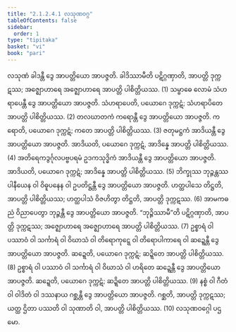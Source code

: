 ```yaml
---
title: "2.1.2.4.1 လသုဏဝဂ္ဂ"
tableOfContents: false
sidebar:
  order: 1
type: "tipitaka"
basket: "vi"
book: "pari"
---
```



<DynamicBreadcrumb />

<Division number="231" book="pari">

<Paragraph number="877" book="pari">
လသုဏံ ခါဒန္တီ ဒွေ အာပတ္တိယော အာပဇ္ဇတိ. ခါဒိဿာမီတိ ပဋိဂ္ဂဏှာတိ, အာပတ္တိ ဒုက္ကဋဿ; အဇ္ဈောဟာရေ အဇ္ဈောဟာရေ အာပတ္တိ ပါစိတ္တိယဿ. (1)
</Paragraph>

<Paragraph number="878" book="pari">
သမ္ဗာဓေ လောမံ သံဟရာပေန္တီ ဒွေ အာပတ္တိယော အာပဇ္ဇတိ. သံဟရာပေတိ, ပယောဂေ ဒုက္ကဋံ; သံဟရာပိတေ အာပတ္တိ ပါစိတ္တိယဿ. (2)
</Paragraph>

<Paragraph number="879" book="pari">
တလဃာတကံ ကရောန္တီ ဒွေ အာပတ္တိယော အာပဇ္ဇတိ. ကရောတိ, ပယောဂေ ဒုက္ကဋံ; ကတေ အာပတ္တိ ပါစိတ္တိယဿ. (3)
</Paragraph>

<Paragraph number="880" book="pari">
ဇတုမဋ္ဌကံ အာဒိယန္တီ ဒွေ အာပတ္တိယော အာပဇ္ဇတိ. အာဒိယတိ, ပယောဂေ ဒုက္ကဋံ, အာဒိန္နေ အာပတ္တိ ပါစိတ္တိယဿ. (4)
</Paragraph>

<Paragraph number="881" book="pari">
အတိရေကဒွင်္ဂုလပဗ္ဗပရမံ ဥဒကသုဒ္ဓိကံ အာဒိယန္တီ ဒွေ အာပတ္တိယော အာပဇ္ဇတိ. အာဒိယတိ, ပယောဂေ ဒုက္ကဋံ; အာဒိန္နေ အာပတ္တိ ပါစိတ္တိယဿ. (5)
</Paragraph>

<Paragraph number="882" book="pari">
ဘိက္ခုဿ ဘုဉ္ဇန္တဿ ပါနီယေန ဝါ ဝိဓူပနေန ဝါ ဥပတိဋ္ဌန္တီ ဒွေ အာပတ္တိယော အာပဇ္ဇတိ. ဟတ္ထပါသေ တိဋ္ဌတိ, အာပတ္တိ ပါစိတ္တိယဿ; ဟတ္ထပါသံ ဝိဇဟိတွာ တိဋ္ဌတိ, အာပတ္တိ ဒုက္ကဋဿ. (6)
</Paragraph>

<Paragraph number="883" book="pari">
အာမကဓညံ ဝိညာပေတွာ ဘုဉ္ဇန္တီ ဒွေ အာပတ္တိယော အာပဇ္ဇတိ. “ဘုဉ္ဇိဿာမီ”တိ ပဋိဂ္ဂဏှာတိ, အာပတ္တိ ဒုက္ကဋဿ; အဇ္ဈောဟာရေ အဇ္ဈောဟာရေ အာပတ္တိ ပါစိတ္တိယဿ. (7)
</Paragraph>

<Paragraph number="884" book="pari">
ဥစ္စာရံ ဝါ ပဿာဝံ ဝါ သင်္ကာရံ ဝါ ဝိဃာသံ ဝါ တိရောကုဋ္ဋေ ဝါ တိရောပါကာရေ ဝါ ဆဍ္ဍေန္တီ ဒွေ အာပတ္တိယော အာပဇ္ဇတိ. ဆဍ္ဍေတိ, ပယောဂေ ဒုက္ကဋံ; ဆဍ္ဍိတေ အာပတ္တိ ပါစိတ္တိယဿ. (8)
</Paragraph>

<Paragraph number="885" book="pari">
ဥစ္စာရံ ဝါ ပဿာဝံ ဝါ သင်္ကာရံ ဝါ ဝိဃာသံ ဝါ ဟရိတေ ဆဍ္ဍေန္တီ ဒွေ အာပတ္တိယော အာပဇ္ဇတိ. ဆဍ္ဍေတိ, ပယောဂေ ဒုက္ကဋံ; ဆဍ္ဍိတေ အာပတ္တိ ပါစိတ္တိယဿ. (9)
</Paragraph>

<Paragraph number="886" book="pari">
နစ္စံ ဝါ ဂီတံ ဝါ ဝါဒိတံ ဝါ ဒဿနာယ ဂစ္ဆန္တီ ဒွေ အာပတ္တိယော အာပဇ္ဇတိ. ဂစ္ဆတိ, အာပတ္တိ ဒုက္ကဋဿ; ယတ္ထ ဌိတာ ပဿတိ ဝါ သုဏာတိ ဝါ, အာပတ္တိ ပါစိတ္တိယဿ. (10)

</Paragraph>
</Division>

<Paragraph number="887" type="center" book="pari">
လသုဏဝဂ္ဂေါ ပဌမော.
</Paragraph>